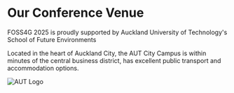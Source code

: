<HeaderImage
  url="/imgs/2025/aut.jpg"
  alt="The AUT Conference Venue"
  positionY="60%"
  height="450px"
/>

# Our Conference Venue

FOSS4G 2025 is proudly supported by Auckland University of Technology's School of Future Environments

Located in the heart of Auckland City, the AUT City Campus is within minutes of the central business district, has excellent public transport and accommodation options.

![AUT Logo](/imgs/2025/aut-future-enviroments-logo.png)

<InlineMap bottom />
